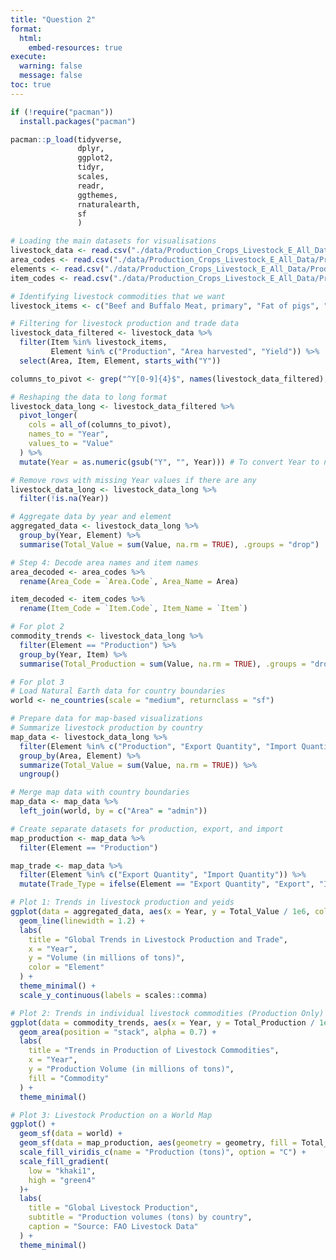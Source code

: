 ```yaml
---
title: "Question 2"
format:
  html:
    embed-resources: true
execute:
  warning: false
  message: false
toc: true
---
```


```r

if (!require("pacman")) 
  install.packages("pacman")

pacman::p_load(tidyverse,
               dplyr,
               ggplot2,
               tidyr,
               scales,
               readr,
               ggthemes,
               rnaturalearth,
               sf
               )
```

```r

# Loading the main datasets for visualisations
livestock_data <- read.csv("./data/Production_Crops_Livestock_E_All_Data/Production_Crops_Livestock_E_All_Data.csv")
area_codes <- read.csv("./data/Production_Crops_Livestock_E_All_Data/Production_Crops_Livestock_E_AreaCodes.csv")
elements <- read.csv("./data/Production_Crops_Livestock_E_All_Data/Production_Crops_Livestock_E_Elements.csv")
item_codes <- read.csv("./data/Production_Crops_Livestock_E_All_Data/Production_Crops_Livestock_E_ItemCodes.csv")

```


```r

# Identifying livestock commodities that we want
livestock_items <- c("Beef and Buffalo Meat, primary", "Fat of pigs", "Meat, Poultry", "Sheep and Goat Meat", "Milk, Total")

# Filtering for livestock production and trade data
livestock_data_filtered <- livestock_data %>%
  filter(Item %in% livestock_items,
         Element %in% c("Production", "Area harvested", "Yield")) %>%
  select(Area, Item, Element, starts_with("Y"))

columns_to_pivot <- grep("^Y[0-9]{4}$", names(livestock_data_filtered), value = TRUE)

# Reshaping the data to long format
livestock_data_long <- livestock_data_filtered %>%
  pivot_longer(
    cols = all_of(columns_to_pivot),
    names_to = "Year",
    values_to = "Value"
  ) %>%
  mutate(Year = as.numeric(gsub("Y", "", Year))) # To convert Year to numeric

# Remove rows with missing Year values if there are any
livestock_data_long <- livestock_data_long %>%
  filter(!is.na(Year))

# Aggregate data by year and element
aggregated_data <- livestock_data_long %>%
  group_by(Year, Element) %>%
  summarise(Total_Value = sum(Value, na.rm = TRUE), .groups = "drop")

# Step 4: Decode area names and item names
area_decoded <- area_codes %>%
  rename(Area_Code = `Area.Code`, Area_Name = Area)

item_decoded <- item_codes %>%
  rename(Item_Code = `Item.Code`, Item_Name = `Item`)

# For plot 2
commodity_trends <- livestock_data_long %>%
  filter(Element == "Production") %>%
  group_by(Year, Item) %>%
  summarise(Total_Production = sum(Value, na.rm = TRUE), .groups = "drop")

# For plot 3
# Load Natural Earth data for country boundaries
world <- ne_countries(scale = "medium", returnclass = "sf")

# Prepare data for map-based visualizations
# Summarize livestock production by country
map_data <- livestock_data_long %>%
  filter(Element %in% c("Production", "Export Quantity", "Import Quantity")) %>%
  group_by(Area, Element) %>%
  summarize(Total_Value = sum(Value, na.rm = TRUE)) %>%
  ungroup()

# Merge map data with country boundaries
map_data <- map_data %>%
  left_join(world, by = c("Area" = "admin"))

# Create separate datasets for production, export, and import
map_production <- map_data %>%
  filter(Element == "Production")

map_trade <- map_data %>%
  filter(Element %in% c("Export Quantity", "Import Quantity")) %>%
  mutate(Trade_Type = ifelse(Element == "Export Quantity", "Export", "Import"))
```

```r

# Plot 1: Trends in livestock production and yeids
ggplot(data = aggregated_data, aes(x = Year, y = Total_Value / 1e6, color = Element)) +
  geom_line(linewidth = 1.2) +
  labs(
    title = "Global Trends in Livestock Production and Trade",
    x = "Year",
    y = "Volume (in millions of tons)",
    color = "Element"
  ) +
  theme_minimal() +
  scale_y_continuous(labels = scales::comma)

# Plot 2: Trends in individual livestock commodities (Production Only)
ggplot(data = commodity_trends, aes(x = Year, y = Total_Production / 1e6, fill = Item)) +
  geom_area(position = "stack", alpha = 0.7) +
  labs(
    title = "Trends in Production of Livestock Commodities",
    x = "Year",
    y = "Production Volume (in millions of tons)",
    fill = "Commodity"
  ) +
  theme_minimal()

# Plot 3: Livestock Production on a World Map
ggplot() +
  geom_sf(data = world) +
  geom_sf(data = map_production, aes(geometry = geometry, fill = Total_Value), color = "black") +
  scale_fill_viridis_c(name = "Production (tons)", option = "C") +
  scale_fill_gradient(
    low = "khaki1", 
    high = "green4"
  )+
  labs(
    title = "Global Livestock Production",
    subtitle = "Production volumes (tons) by country",
    caption = "Source: FAO Livestock Data"
  ) +
  theme_minimal()
```